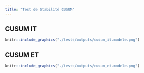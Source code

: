 ```yaml
---
title: "Test de Stabilité CUSUM"
---
```


## CUSUM IT

```r
knitr::include_graphics("./tests/outputs/cusum_it.modele.png")
```

## CUSUM ET

```r
knitr::include_graphics("./tests/outputs/cusum_et.modele.png")
```

